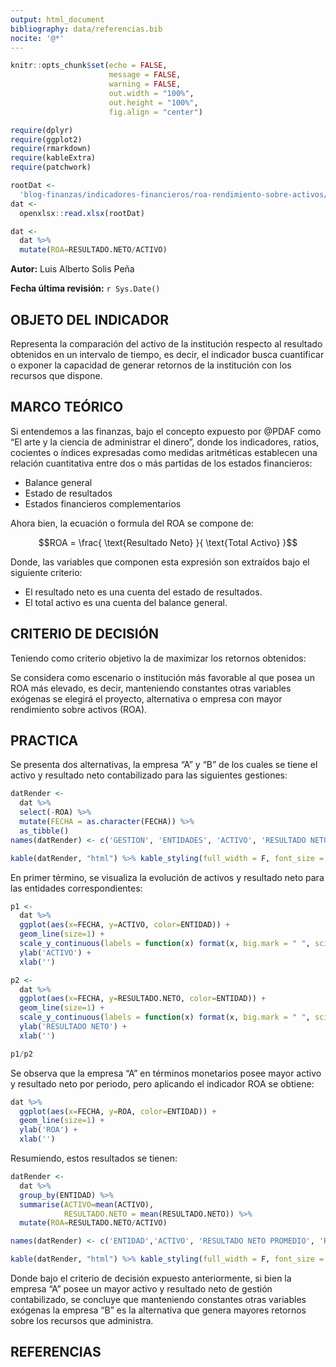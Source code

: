 ```yaml
---
output: html_document
bibliography: data/referencias.bib
nocite: '@*'
---
```

<!-- ################  CONFIGURACIONES ###################### -->

```r
knitr::opts_chunk$set(echo = FALSE,
                      message = FALSE,
                      warning = FALSE,
                      out.width = "100%",
                      out.height = "100%",
                      fig.align = "center")

```

<!-- ################  DATA ###################### -->

```r
require(dplyr)
require(ggplot2)
require(rmarkdown)
require(kableExtra)
require(patchwork)

rootDat <- 
  'blog-finanzas/indicadores-financieros/roa-rendimiento-sobre-activos/data/data-example.xlsx'
dat <- 
  openxlsx::read.xlsx(rootDat)

dat <- 
  dat %>% 
  mutate(ROA=RESULTADO.NETO/ACTIVO)

```

<div class="my-post-main-container">


**Autor:** Luis Alberto Solis Peña

**Fecha última revisión:** `r Sys.Date()`

## OBJETO DEL INDICADOR

Representa la comparación del activo de la institución respecto al resultado obtenidos en un intervalo de tiempo, es decir, el indicador busca cuantificar o exponer la capacidad de generar retornos de la institución con los recursos que dispone.

## MARCO TEÓRICO

Si entendemos a las finanzas, bajo el concepto expuesto por @PDAF como "El arte y la ciencia de administrar el dinero", donde los indicadores, ratios, cocientes o índices expresadas como medidas aritméticas establecen una relación cuantitativa entre dos o más partidas de los estados financieros:

- Balance general
- Estado de resultados
- Estados financieros complementarios

Ahora bien, la ecuación o formula del ROA se compone de:

$$ROA = \frac{ \text{Resultado Neto} }{ \text{Total Activo} }$$

Donde, las variables que componen esta expresión son extraídos bajo el siguiente criterio:

- El resultado neto es una cuenta del estado de resultados.
- El total activo es una cuenta del balance general.

## CRITERIO DE DECISIÓN

Teniendo como criterio objetivo la de maximizar los retornos obtenidos:

Se considera como escenario o institución más favorable al que posea un ROA más elevado, es decir, manteniendo constantes otras variables exógenas se elegirá el proyecto, alternativa o empresa con mayor rendimiento sobre activos (ROA).

## PRACTICA

Se presenta dos alternativas, la empresa "A" y "B" de los cuales se tiene el activo y resultado neto contabilizado para las siguientes gestiones:

```r
datRender <- 
  dat %>% 
  select(-ROA) %>% 
  mutate(FECHA = as.character(FECHA)) %>% 
  as_tibble()
names(datRender) <- c('GESTION', 'ENTIDADES', 'ACTIVO', 'RESULTADO NETO DE GESTION')

kable(datRender, "html") %>% kable_styling(full_width = F, font_size = 10)
```

En primer término, se visualiza la evolución de activos y resultado neto para las entidades correspondientes:

```r
p1 <- 
  dat %>% 
  ggplot(aes(x=FECHA, y=ACTIVO, color=ENTIDAD)) + 
  geom_line(size=1) +  
  scale_y_continuous(labels = function(x) format(x, big.mark = " ", scientific = FALSE)) +
  ylab('ACTIVO') +
  xlab('')

p2 <- 
  dat %>% 
  ggplot(aes(x=FECHA, y=RESULTADO.NETO, color=ENTIDAD)) + 
  geom_line(size=1) +  
  scale_y_continuous(labels = function(x) format(x, big.mark = " ", scientific = FALSE)) +
  ylab('RESULTADO NETO') +
  xlab('')

p1/p2
```

Se observa que la empresa "A" en términos monetarios posee mayor activo y resultado neto por periodo, pero aplicando el indicador ROA se obtiene:

```r
dat %>% 
  ggplot(aes(x=FECHA, y=ROA, color=ENTIDAD)) + 
  geom_line(size=1) +
  ylab('ROA') +
  xlab('') 
```

Resumiendo, estos resultados se tienen:

```r
datRender <- 
  dat %>% 
  group_by(ENTIDAD) %>%
  summarise(ACTIVO=mean(ACTIVO),
            RESULTADO.NETO = mean(RESULTADO.NETO)) %>% 
  mutate(ROA=RESULTADO.NETO/ACTIVO)

names(datRender) <- c('ENTIDAD','ACTIVO', 'RESULTADO NETO PROMEDIO', 'ROA PROMEDIO')

kable(datRender, "html") %>% kable_styling(full_width = F, font_size = 10)
```


Donde bajo el criterio de decisión expuesto anteriormente, si bien la empresa "A" posee un mayor activo y resultado neto de gestión contabilizado, se concluye que manteniendo constantes otras variables exógenas la empresa "B" es la alternativa que genera mayores retornos sobre los recursos que administra.

## REFERENCIAS

<div id="refs"></div>

</div>
